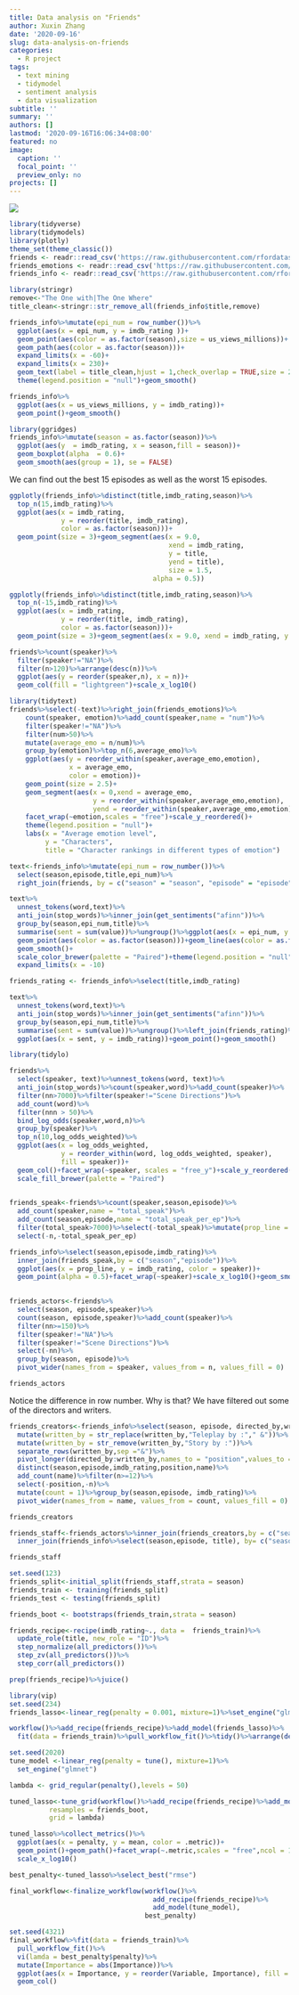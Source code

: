 ```yaml
---
title: Data analysis on "Friends"
author: Xuxin Zhang
date: '2020-09-16'
slug: data-analysis-on-friends
categories:
  - R project
tags:
  - text mining
  - tidymodel
  - sentiment analysis
  - data visualization
subtitle: ''
summary: ''
authors: []
lastmod: '2020-09-16T16:06:34+08:00'
featured: no
image:
  caption: ''
  focal_point: ''
  preview_only: no
projects: []
---
```

![](/media/friends.jpg)

```r
library(tidyverse)
library(tidymodels)
library(plotly)
theme_set(theme_classic())
friends <- readr::read_csv('https://raw.githubusercontent.com/rfordatascience/tidytuesday/master/data/2020/2020-09-08/friends.csv')
friends_emotions <- readr::read_csv('https://raw.githubusercontent.com/rfordatascience/tidytuesday/master/data/2020/2020-09-08/friends_emotions.csv')
friends_info <- readr::read_csv('https://raw.githubusercontent.com/rfordatascience/tidytuesday/master/data/2020/2020-09-08/friends_info.csv')
```

```r
library(stringr)
remove<-"The One with|The One Where"
title_clean<-stringr::str_remove_all(friends_info$title,remove)

friends_info%>%mutate(epi_num = row_number())%>%
  ggplot(aes(x = epi_num, y = imdb_rating ))+
  geom_point(aes(color = as.factor(season),size = us_views_millions))+
  geom_path(aes(color = as.factor(season)))+
  expand_limits(x = -60)+
  expand_limits(x = 230)+
  geom_text(label = title_clean,hjust = 1,check_overlap = TRUE,size = 2.5)+
  theme(legend.position = "null")+geom_smooth()
```

```r
friends_info%>%
  ggplot(aes(x = us_views_millions, y = imdb_rating))+
  geom_point()+geom_smooth()
```


```r
library(ggridges)
friends_info%>%mutate(season = as.factor(season))%>%
  ggplot(aes(y  = imdb_rating, x = season,fill = season))+
  geom_boxplot(alpha  = 0.6)+
  geom_smooth(aes(group = 1), se = FALSE)
```

We can find out the best 15 episodes as well as the worst 15 episodes.
```r
ggplotly(friends_info%>%distinct(title,imdb_rating,season)%>%
  top_n(15,imdb_rating)%>%
  ggplot(aes(x = imdb_rating,
             y = reorder(title, imdb_rating),
             color = as.factor(season)))+
  geom_point(size = 3)+geom_segment(aes(x = 9.0,
                                        xend = imdb_rating,
                                        y = title, 
                                        yend = title),
                                        size = 1.5,
                                    alpha = 0.5))
```


```r
ggplotly(friends_info%>%distinct(title,imdb_rating,season)%>%
  top_n(-15,imdb_rating)%>%
  ggplot(aes(x = imdb_rating,
             y = reorder(title, imdb_rating),
             color = as.factor(season)))+
  geom_point(size = 3)+geom_segment(aes(x = 9.0, xend = imdb_rating, y = title, yend = title),size = 1.5,alpha = 0.5))
```



```r
friends%>%count(speaker)%>%
  filter(speaker!="NA")%>%
  filter(n>120)%>%arrange(desc(n))%>%
  ggplot(aes(y = reorder(speaker,n), x = n))+
  geom_col(fill = "lightgreen")+scale_x_log10()
```

```r
library(tidytext)
friends%>%select(-text)%>%right_join(friends_emotions)%>%
    count(speaker, emotion)%>%add_count(speaker,name = "num")%>%
    filter(speaker!="NA")%>%
    filter(num>50)%>%
    mutate(average_emo = n/num)%>%
    group_by(emotion)%>%top_n(6,average_emo)%>%
    ggplot(aes(y = reorder_within(speaker,average_emo,emotion), 
               x = average_emo, 
               color = emotion))+
    geom_point(size = 2.5)+
    geom_segment(aes(x = 0,xend = average_emo,
                     y = reorder_within(speaker,average_emo,emotion), 
                     yend = reorder_within(speaker,average_emo,emotion)),size = 1.5,alpha = 0.7)+
    facet_wrap(~emotion,scales = "free")+scale_y_reordered()+
    theme(legend.position = "null")+
    labs(x = "Average emotion level",
         y = "Characters",
         title = "Character rankings in different types of emotion")
```


```r

text<-friends_info%>%mutate(epi_num = row_number())%>%
  select(season,episode,title,epi_num)%>%
  right_join(friends, by = c("season" = "season", "episode" = "episode"))%>%distinct(season,epi_num,title,text)

text%>%
  unnest_tokens(word,text)%>%
  anti_join(stop_words)%>%inner_join(get_sentiments("afinn"))%>%
  group_by(season,epi_num,title)%>%
  summarise(sent = sum(value))%>%ungroup()%>%ggplot(aes(x = epi_num, y = sent))+
  geom_point(aes(color = as.factor(season)))+geom_line(aes(color = as.factor(season)))+geom_text(aes(label = title_clean),check_overlap = TRUE,size = 2)+
  geom_smooth()+
  scale_color_brewer(palette = "Paired")+theme(legend.position = "null")+
  expand_limits(x = -10)
```


```r
friends_rating <- friends_info%>%select(title,imdb_rating)

text%>%
  unnest_tokens(word,text)%>%
  anti_join(stop_words)%>%inner_join(get_sentiments("afinn"))%>%
  group_by(season,epi_num,title)%>%
  summarise(sent = sum(value))%>%ungroup()%>%left_join(friends_rating)%>%
  ggplot(aes(x = sent, y = imdb_rating))+geom_point()+geom_smooth()
```


```r
library(tidylo)

friends%>%
  select(speaker, text)%>%unnest_tokens(word, text)%>%
  anti_join(stop_words)%>%count(speaker,word)%>%add_count(speaker)%>%
  filter(nn>7000)%>%filter(speaker!="Scene Directions")%>%
  add_count(word)%>%
  filter(nnn > 50)%>%
  bind_log_odds(speaker,word,n)%>%
  group_by(speaker)%>%
  top_n(10,log_odds_weighted)%>%
  ggplot(aes(x = log_odds_weighted, 
             y = reorder_within(word, log_odds_weighted, speaker), 
             fill = speaker))+
  geom_col()+facet_wrap(~speaker, scales = "free_y")+scale_y_reordered()+
  scale_fill_brewer(palette = "Paired")
  
```


```r
friends_speak<-friends%>%count(speaker,season,episode)%>%
  add_count(speaker,name = "total_speak")%>%
  add_count(season,episode,name = "total_speak_per_ep")%>%
  filter(total_speak>7000)%>%select(-total_speak)%>%mutate(prop_line = n/total_speak_per_ep)%>%
  select(-n,-total_speak_per_ep)

friends_info%>%select(season,episode,imdb_rating)%>%
  inner_join(friends_speak,by = c("season","episode"))%>%
  ggplot(aes(x = prop_line, y = imdb_rating, color = speaker))+
  geom_point(alpha = 0.5)+facet_wrap(~speaker)+scale_x_log10()+geom_smooth()
  
```



```r
friends_actors<-friends%>%
  select(season, episode,speaker)%>%
  count(season, episode,speaker)%>%add_count(speaker)%>%
  filter(nn>=150)%>%
  filter(speaker!="NA")%>%
  filter(speaker!="Scene Directions")%>%
  select(-nn)%>%
  group_by(season, episode)%>%
  pivot_wider(names_from = speaker, values_from = n, values_fill = 0)

friends_actors
```

Notice the difference in row number. Why is that? 
We have filtered out some of the directors and writers. 

```r
friends_creators<-friends_info%>%select(season, episode, directed_by,written_by,imdb_rating)%>%
  mutate(written_by = str_replace(written_by,"Teleplay by :"," &"))%>%
  mutate(written_by = str_remove(written_by,"Story by :"))%>%
  separate_rows(written_by,sep ="&")%>%
  pivot_longer(directed_by:written_by,names_to = "position",values_to = "name")%>%
  distinct(season,episode,imdb_rating,position,name)%>%
  add_count(name)%>%filter(n>=12)%>%
  select(-position,-n)%>%
  mutate(count = 1)%>%group_by(season,episode, imdb_rating)%>%
  pivot_wider(names_from = name, values_from = count, values_fill = 0)

friends_creators
```

```r
friends_staff<-friends_actors%>%inner_join(friends_creators,by = c("season","episode"))%>%
  inner_join(friends_info%>%select(season,episode, title), by= c("season","episode"))

friends_staff
```

```r
set.seed(123)
friends_split<-initial_split(friends_staff,strata = season)
friends_train <- training(friends_split)
friends_test <- testing(friends_split)

friends_boot <- bootstraps(friends_train,strata = season)
```


```r
friends_recipe<-recipe(imdb_rating~., data =  friends_train)%>%
  update_role(title, new_role = "ID")%>%
  step_normalize(all_predictors())%>%
  step_zv(all_predictors())%>%
  step_corr(all_predictors())

prep(friends_recipe)%>%juice()
```



```r
library(vip)
set.seed(234)
friends_lasso<-linear_reg(penalty = 0.001, mixture=1)%>%set_engine("glmnet")

workflow()%>%add_recipe(friends_recipe)%>%add_model(friends_lasso)%>%
  fit(data = friends_train)%>%pull_workflow_fit()%>%tidy()%>%arrange(desc(estimate))
```

```r
set.seed(2020)
tune_model <-linear_reg(penalty = tune(), mixture=1)%>%
  set_engine("glmnet")

lambda <- grid_regular(penalty(),levels = 50)

tuned_lasso<-tune_grid(workflow()%>%add_recipe(friends_recipe)%>%add_model(tune_model),
          resamples = friends_boot,
          grid = lambda)

tuned_lasso%>%collect_metrics()%>%
  ggplot(aes(x = penalty, y = mean, color = .metric))+
  geom_point()+geom_path()+facet_wrap(~.metric,scales = "free",ncol = 1)+
  scale_x_log10()
```

```r
best_penalty<-tuned_lasso%>%select_best("rmse")

final_workflow<-finalize_workflow(workflow()%>%
                                    add_recipe(friends_recipe)%>%
                                    add_model(tune_model), 
                                  best_penalty)
```


```r
set.seed(4321)
final_workflow%>%fit(data = friends_train)%>%
  pull_workflow_fit()%>%
  vi(lamda = best_penalty$penalty)%>%
  mutate(Importance = abs(Importance))%>%
  ggplot(aes(x = Importance, y = reorder(Variable, Importance), fill = Sign))+
  geom_col()
```





